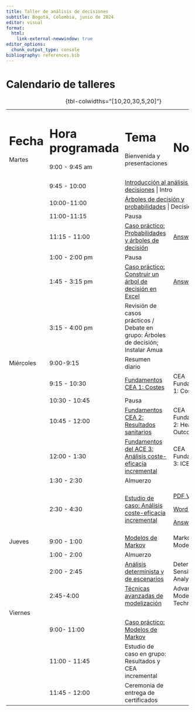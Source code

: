 ```yaml
---
title: Taller de análisis de decisiones
subtitle: Bogotá, Colombia, junio de 2024
editor: visual
format: 
  html:
    link-external-newwindow: true
editor_options: 
  chunk_output_type: console
bibliography: references.bib
---
```


# Calendario de talleres

+-----------+-----------------+---------------------------------------------------------------------------------------------------+------------------------------------------------------------------------------------------+
| Fecha     | Hora programada | Tema                                                                                              | Notas                                                                                    |
+===========+=================+===================================================================================================+==========================================================================================+
| Martes    | 9:00 - 9:45 am  | Bienvenida y presentaciones                                                                       |                                                                                          |
+-----------+-----------------+---------------------------------------------------------------------------------------------------+------------------------------------------------------------------------------------------+
|           | 9:45 - 10:00    | [Introducción al análisis de decisiones](lectures/ESP_lec_1a.introduction-to-decision-analysis.qmd)   | Intro                                                                                    |
+-----------+-----------------+---------------------------------------------------------------------------------------------------+------------------------------------------------------------------------------------------+
|           | 10:00-11:00     | [Árboles de decisión y probabilidades](lectures/ESP_lec_2.decision-trees-and-probabilities.qmd)       | Decision Trees                                                                           |
+-----------+-----------------+---------------------------------------------------------------------------------------------------+------------------------------------------------------------------------------------------+
|           | 11:00-11:15     | Pausa                                                                                             |                                                                                          |
+-----------+-----------------+---------------------------------------------------------------------------------------------------+------------------------------------------------------------------------------------------+
|           | 11:15 - 11:00   | [Caso práctico: Probabilidades y árboles de decisión](case-studies/cs_prob-decision.html)         | [Answer Key](case-studies/answer-keys/cs_decision-tree_ANS.pdf)                          |
+-----------+-----------------+---------------------------------------------------------------------------------------------------+------------------------------------------------------------------------------------------+
|           | 1:00 - 2:00 pm  | Pausa                                                                                             |                                                                                          |
+-----------+-----------------+---------------------------------------------------------------------------------------------------+------------------------------------------------------------------------------------------+
|           | 1:45 - 3:15 pm  | [Caso práctico: Construir un árbol de decisión en Excel](case-studies/cs_decision-tree-excel.qmd) | [Answer Key](case-studies/answer-keys/cs1_PE_v1_ANS.xlsx)                                |
+-----------+-----------------+---------------------------------------------------------------------------------------------------+------------------------------------------------------------------------------------------+
|           | 3:15 - 4:00 pm  | Revisión de casos prácticos / Debate en grupo: Árboles de decisión; Instalar Amua                 |                                                                                          |
+-----------+-----------------+---------------------------------------------------------------------------------------------------+------------------------------------------------------------------------------------------+
| Miércoles | 9:00-9:15       | Resumen diario                                                                                    |                                                                                          |
+-----------+-----------------+---------------------------------------------------------------------------------------------------+------------------------------------------------------------------------------------------+
|           | 9:15 - 10:30    | [Fundamentos CEA 1: Costes](lectures/lec_5a.cea-fundamentals1.qmd)                                | CEA Fundamentals 1: Costs                                                                |
+-----------+-----------------+---------------------------------------------------------------------------------------------------+------------------------------------------------------------------------------------------+
|           | 10:30 - 10:45   | Pausa                                                                                             |                                                                                          |
+-----------+-----------------+---------------------------------------------------------------------------------------------------+------------------------------------------------------------------------------------------+
|           | 10:45 - 12:00   | [Fundamentos CEA 2: Resultados sanitarios](lectures/lec_5b.cea-fundamentals2.qmd)                 | CEA Fundamentals 2: Health Outcomes                                                      |
+-----------+-----------------+---------------------------------------------------------------------------------------------------+------------------------------------------------------------------------------------------+
|           | 12:00 - 1:30    | [Fundamentos del ACE 3: Análisis coste-eficacia incremental](lectures/lec_6.ICERs.qmd)            | CEA Fundamentals 3: ICER                                                                 |
+-----------+-----------------+---------------------------------------------------------------------------------------------------+------------------------------------------------------------------------------------------+
|           | 1:30 - 2:30     | Almuerzo                                                                                          |                                                                                          |
+-----------+-----------------+---------------------------------------------------------------------------------------------------+------------------------------------------------------------------------------------------+
|           | 2:30 - 4:30     | [Estudio de caso: Análisis coste-eficacia incremental](case-studies/cs_icer.html)                 | [PDF Version](https://graveja0.github.io/v-brch-nigeria-2023/case-studies/cs_icer.pdf)   |
|           |                 |                                                                                                   |                                                                                          |
|           |                 |                                                                                                   | [Word Version](https://graveja0.github.io/v-brch-nigeria-2023/case-studies/cs_icer.docx) |
|           |                 |                                                                                                   |                                                                                          |
|           |                 |                                                                                                   | [Answer Key](case-studies/cs_icer_ANS.pdf)                                               |
+-----------+-----------------+---------------------------------------------------------------------------------------------------+------------------------------------------------------------------------------------------+
| Jueves    | 9:00 - 1:00     | [Modelos de Markov](lectures/lec_7.MarkovModels1.qmd)                                             | Markov Models                                                                            |
+-----------+-----------------+---------------------------------------------------------------------------------------------------+------------------------------------------------------------------------------------------+
|           | 1:00 - 2:00     | Almuerzo                                                                                          |                                                                                          |
+-----------+-----------------+---------------------------------------------------------------------------------------------------+------------------------------------------------------------------------------------------+
|           | 2:00 - 2:45     | [Análisis determinista y de escenarios](lectures/lec_sensitivity.qmd)                             | Deterministic Sensitivity Analysis                                                       |
+-----------+-----------------+---------------------------------------------------------------------------------------------------+------------------------------------------------------------------------------------------+
|           | 2:45-4:00       | [Técnicas avanzadas de modelización](lectures/lec_advanced-modeling-techniques.qmd)               | Advanced Modeling Techniques                                                             |
+-----------+-----------------+---------------------------------------------------------------------------------------------------+------------------------------------------------------------------------------------------+
| Viernes   |                 |                                                                                                   |                                                                                          |
+-----------+-----------------+---------------------------------------------------------------------------------------------------+------------------------------------------------------------------------------------------+
|           | 9:00- 11:00     | [Caso práctico: Modelos de Markov](case-studies/cs_markov.qmd)                                    |                                                                                          |
+-----------+-----------------+---------------------------------------------------------------------------------------------------+------------------------------------------------------------------------------------------+
|           | 11:00 - 11:45   | Estudio de caso en grupo: Resultados y CEA incremental                                            |                                                                                          |
+-----------+-----------------+---------------------------------------------------------------------------------------------------+------------------------------------------------------------------------------------------+
|           | 11:45 - 12:00   | Ceremonia de entrega de certificados                                                              |                                                                                          |
+-----------+-----------------+---------------------------------------------------------------------------------------------------+------------------------------------------------------------------------------------------+

: {tbl-colwidths="\[10,20,30,5,20\]"}
